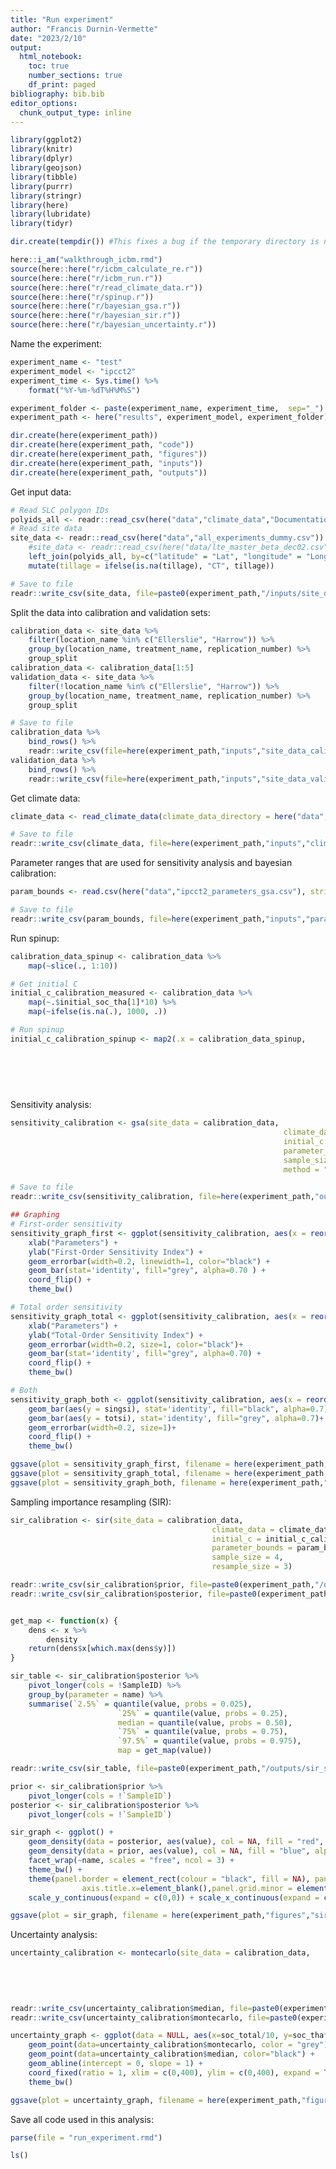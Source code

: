 ```yaml
---
title: "Run experiment"
author: "Francis Durnin-Vermette"
date: "2023/2/10"
output:
  html_notebook:
    toc: true
    number_sections: true
    df_print: paged
bibliography: bib.bib
editor_options:
  chunk_output_type: inline
---
```



```r

library(ggplot2)
library(knitr)
library(dplyr)
library(geojson)
library(tibble)
library(purrr)
library(stringr)
library(here)
library(lubridate)
library(tidyr)

dir.create(tempdir()) #This fixes a bug if the temporary directory is not found

here::i_am("walkthrough_icbm.rmd")
source(here::here("r/icbm_calculate_re.r"))
source(here::here("r/icbm_run.r"))
source(here::here("r/read_climate_data.r"))
source(here::here("r/spinup.r"))
source(here::here("r/bayesian_gsa.r"))
source(here::here("r/bayesian_sir.r"))
source(here::here("r/bayesian_uncertainty.r"))
```

Name the experiment:
```r
experiment_name <- "test"
experiment_model <- "ipcct2"
experiment_time <- Sys.time() %>%
	format("%Y-%m-%dT%H%M%S")

experiment_folder <- paste(experiment_name, experiment_time,  sep="_")
experiment_path <- here("results", experiment_model, experiment_folder)

dir.create(here(experiment_path))
dir.create(here(experiment_path, "code"))
dir.create(here(experiment_path, "figures"))
dir.create(here(experiment_path, "inputs"))
dir.create(here(experiment_path, "outputs"))
```


Get input data:
```r
# Read SLC polygon IDs
polyids_all <- readr::read_csv(here("data","climate_data","Documentation", "SLC_PCPTREGION.csv"))
# Read site data
site_data <- readr::read_csv(here("data","all_experiments_dummy.csv")) %>%
	#site_data <- readr::read_csv(here("data/lte_master_beta_dec02.csv")) %>%
	left_join(polyids_all, by=c("latitude" = "Lat", "longitude" = "Long")) %>%
	mutate(tillage = ifelse(is.na(tillage), "CT", tillage))

# Save to file
readr::write_csv(site_data, file=paste0(experiment_path,"/inputs/site_data.csv"))
```


Split the data into calibration and validation sets:
```r
calibration_data <- site_data %>%
	filter(location_name %in% c("Ellerslie", "Harrow")) %>%
	group_by(location_name, treatment_name, replication_number) %>%
	group_split
calibration_data <- calibration_data[1:5]
validation_data <- site_data %>%
	filter(!location_name %in% c("Ellerslie", "Harrow")) %>%
	group_by(location_name, treatment_name, replication_number) %>%
	group_split

# Save to file
calibration_data %>%
	bind_rows() %>%
	readr::write_csv(file=here(experiment_path,"inputs","site_data_calibration.csv"))
validation_data %>%
	bind_rows() %>%
	readr::write_csv(file=here(experiment_path,"inputs","site_data_validation.csv"))
```

Get climate data:
```r
climate_data <- read_climate_data(climate_data_directory = here("data","climate_data","W9param_TablesCleaned"))

# Save to file
readr::write_csv(climate_data, file=here(experiment_path,"inputs","climate_data.csv"))
```

Parameter ranges that are used for sensitivity analysis and bayesian calibration:
```r
param_bounds <- read.csv(here("data","ipcct2_parameters_gsa.csv"), stringsAsFactors = FALSE)

# Save to file
readr::write_csv(param_bounds, file=here(experiment_path,"inputs","parameter_ranges.csv"))
```

Run spinup:
```r
calibration_data_spinup <- calibration_data %>%
	map(~slice(., 1:10))

# Get initial C
initial_c_calibration_measured <- calibration_data %>%
	map(~.$initial_soc_tha[1]*10) %>%
	map(~ifelse(is.na(.), 1000, .))

# Run spinup
initial_c_calibration_spinup <- map2(.x = calibration_data_spinup,
																		 .y = initial_c_calibration_measured,
																		 ~spinup(site_data = .x, 
																		 				climate_data = climate_data,
																		 				initial_c = .y,
																		 				model = "ipcct2"))

```

Sensitivity analysis:
```r
sensitivity_calibration <- gsa(site_data = calibration_data,
															 climate_data = climate_data,
															 initial_c = initial_c_calibration_spinup,
															 parameter_bounds = param_bounds,
															 sample_size = 3,
															 method = "soboljansen")

# Save to file
readr::write_csv(sensitivity_calibration, file=here(experiment_path,"outputs","sensitivity.csv"))
```

```r
## Graphing
# First-order sensitivity
sensitivity_graph_first <- ggplot(sensitivity_calibration, aes(x = reorder(params, -singsi), y = singsi, ymax=singsi.uci, ymin=singsi.lci)) + 
	xlab("Parameters") +
	ylab("First-Order Sensitivity Index") +
	geom_errorbar(width=0.2, linewidth=1, color="black") +
	geom_bar(stat='identity', fill="grey", alpha=0.70 ) +
	coord_flip() +
	theme_bw()

# Total order sensitivity
sensitivity_graph_total <- ggplot(sensitivity_calibration, aes(x = reorder(params, -singsi), y = totsi, ymax=totsi.uci, ymin=totsi.lci))+ 
	xlab("Parameters") +
	ylab("Total-Order Sensitivity Index") + 
	geom_errorbar(width=0.2, size=1, color="black")+
	geom_bar(stat='identity', fill="grey", alpha=0.70) +
	coord_flip() +
	theme_bw()

# Both
sensitivity_graph_both <- ggplot(sensitivity_calibration, aes(x = reorder(params, -singsi), y = totsi, ymax=totsi.uci, ymin=totsi.lci)) +
	geom_bar(aes(y = singsi), stat='identity', fill="black", alpha=0.7)+
	geom_bar(aes(y = totsi), stat='identity', fill="grey", alpha=0.7)+
	geom_errorbar(width=0.2, size=1)+
	coord_flip() +
	theme_bw()

ggsave(plot = sensitivity_graph_first, filename = here(experiment_path,"figures","sensitivity_first.png"))
ggsave(plot = sensitivity_graph_total, filename = here(experiment_path,"figures","sensitivity_total.png"))
ggsave(plot = sensitivity_graph_both, filename = here(experiment_path,"figures","sensitivity_both.png"))
```

Sampling importance resampling (SIR):
```r
sir_calibration <- sir(site_data = calibration_data,
											 climate_data = climate_data,
											 initial_c = initial_c_calibration_spinup,
											 parameter_bounds = param_bounds,
											 sample_size = 4,
											 resample_size = 3)

readr::write_csv(sir_calibration$prior, file=paste0(experiment_path,"/outputs/prior.csv"))
readr::write_csv(sir_calibration$posterior, file=paste0(experiment_path,"/outputs/posterior.csv"))


get_map <- function(x) {
	dens <- x %>%
		density
	return(dens$x[which.max(dens$y)])
}

sir_table <- sir_calibration$posterior %>%
	pivot_longer(cols = !SampleID) %>%
	group_by(parameter = name) %>%
	summarise(`2.5%` = quantile(value, probs = 0.025),
						`25%` = quantile(value, probs = 0.25),
						median = quantile(value, probs = 0.50),
						`75%` = quantile(value, probs = 0.75),
						`97.5%` = quantile(value, probs = 0.975),
						map = get_map(value))

readr::write_csv(sir_table, file=paste0(experiment_path,"/outputs/sir_summary.csv"))
```


```r
prior <- sir_calibration$prior %>%
	pivot_longer(cols = !`SampleID`)
posterior <- sir_calibration$posterior %>%
	pivot_longer(cols = !`SampleID`)

sir_graph <- ggplot() +
	geom_density(data = posterior, aes(value), col = NA, fill = "red", alpha = 0.2) +
	geom_density(data = prior, aes(value), col = NA, fill = "blue", alpha = 0.2) +
	facet_wrap(~name, scales = "free", ncol = 3) +
	theme_bw() +
	theme(panel.border = element_rect(colour = "black", fill = NA), panel.grid.major = element_blank(),
				axis.title.x=element_blank(),panel.grid.minor = element_blank()) +
	scale_y_continuous(expand = c(0,0)) + scale_x_continuous(expand = c(0,0))

ggsave(plot = sir_graph, filename = here(experiment_path,"figures","sir.png"))
```

Uncertainty analysis:
```r
uncertainty_calibration <- montecarlo(site_data = calibration_data,
																			climate_data = climate_data,
																			initial_c = initial_c_calibration_spinup,
																			distribution = sir_calibration$posterior,
																			sample_size = 2)

readr::write_csv(uncertainty_calibration$median, file=paste0(experiment_path,"/outputs/uncertainty_median.csv"))
readr::write_csv(uncertainty_calibration$montecarlo, file=paste0(experiment_path,"/outputs/uncertainty_montecarlo.csv"))
```

```r
uncertainty_graph <- ggplot(data = NULL, aes(x=soc_total/10, y=soc_tha*(30/(soil_depth_max_cm - soil_depth_min_cm)))) +
	geom_point(data=uncertainty_calibration$montecarlo, color = "grey") +
	geom_point(data=uncertainty_calibration$median, color="black") +
	geom_abline(intercept = 0, slope = 1) +
	coord_fixed(ratio = 1, xlim = c(0,400), ylim = c(0,400), expand = TRUE, clip="off") +
	theme_bw()

ggsave(plot = uncertainty_graph, filename = here(experiment_path,"figures","uncertainty.png"))
```

Save all code used in this analysis:

```r
parse(file = "run_experiment.rmd")

ls()
```







